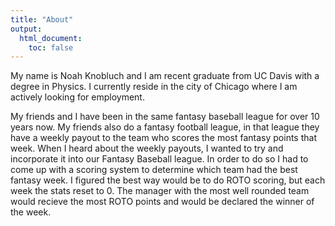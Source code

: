 ```yaml
---
title: "About"
output:
  html_document:
    toc: false
---
```


My name is Noah Knobluch and I am recent graduate from UC Davis with a degree in Physics.  I currently reside in the city of Chicago where I am actively looking for employment.  

My friends and I have been in the same fantasy baseball league for over 10 years now.  My friends also do a fantasy football league, in that league they have a weekly payout to the team who scores the most fantasy points that week.  When I heard about the weekly payouts, I wanted to try and incorporate it into our Fantasy Baseball league.  In order to do so I had to come up with a scoring system to determine which team had the best fantasy week.  I figured the best way would be to do ROTO scoring, but each week the stats reset to 0.  The manager with the most well rounded team would recieve the most ROTO points and would be declared the winner of the week.  
